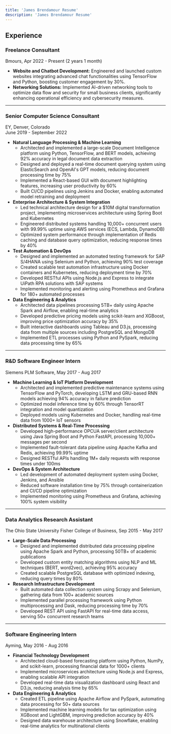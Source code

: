```yaml
---
title: 'James Brendamour Resume'
description: 'James Brendamour Resume'
---
```


## **Experience**

### **Freelance Consultant**
Bmours, Apr 2022 - Present (2 years 1 month)
- **Website and Chatbot Development:** Engineered and launched custom websites integrating advanced chat functionalities using TensorFlow and Python, boosting customer engagement by 30%.
- **Networking Solutions:** Implemented AI-driven networking tools to optimize data flow and security for small business clients, significantly enhancing operational efficiency and cybersecurity measures.
---
### **Senior Computer Science Consultant**  
EY, Denver, Colorado  
June 2019 - September 2022

- **Natural Language Processing & Machine Learning**
    - Architected and implemented a large-scale Document Intelligence platform using Python, TensorFlow, and BERT models, achieving 92% accuracy in legal document data extraction
    - Designed and deployed a real-time document querying system using ElasticSearch and OpenAI's GPT models, reducing document processing time by 75%
    - Implemented a React-based GUI with document highlighting features, increasing user productivity by 60%
    - Built CI/CD pipelines using Jenkins and Docker, enabling automated model retraining and deployment
- **Enterprise Architecture & System Integration**
    - Led technical architecture design for a $10M digital transformation project, implementing microservices architecture using Spring Boot and Kubernetes
    - Engineered distributed systems handling 10,000+ concurrent users with 99.99% uptime using AWS services (ECS, Lambda, DynamoDB)
    - Optimized system performance through implementation of Redis caching and database query optimization, reducing response times by 40%
- **Test Automation & DevOps**
    - Designed and implemented an automated testing framework for SAP S/4HANA using Selenium and Python, achieving 90% test coverage
    - Created scalable test automation infrastructure using Docker containers and Kubernetes, reducing deployment time by 70%
    - Developed RESTful APIs using Node.js and Express to integrate UiPath RPA solutions with SAP systems
    - Implemented monitoring and alerting using Prometheus and Grafana for 180+ automated processes
- **Data Engineering & Analytics**
    - Architected data pipelines processing 5TB+ daily using Apache Spark and Airflow, enabling real-time analytics
    - Developed predictive pricing models using scikit-learn and XGBoost, improving price optimization accuracy by 35%
    - Built interactive dashboards using Tableau and D3.js, processing data from multiple sources including PostgreSQL and MongoDB
    - Implemented ETL processes using Python and PySpark, reducing data processing time by 65%
---
### **R&D Software Engineer Intern**

Siemens PLM Software, May 2017 - Aug 2017

- **Machine Learning & IoT Platform Development**
    - Architected and implemented predictive maintenance systems using TensorFlow and PyTorch, developing LSTM and GRU-based RNN models achieving 94% accuracy in failure prediction
    - Optimized model inference time by 60% through TensorRT integration and model quantization
    - Deployed models using Kubernetes and Docker, handling real-time data from 1000+ IoT sensors
- **Distributed Systems & Real-Time Processing**
    - Developed high-performance OPCUA server/client architecture using Java Spring Boot and Python FastAPI, processing 10,000+ messages per second
    - Implemented fault-tolerant data pipeline using Apache Kafka and Redis, achieving 99.99% uptime
    - Designed RESTful APIs handling 1M+ daily requests with response times under 100ms
- **DevOps & System Architecture**
    - Led development of automated deployment system using Docker, Jenkins, and Ansible
    - Reduced software installation time by 75% through containerization and CI/CD pipeline optimization
    - Implemented monitoring using Prometheus and Grafana, achieving 100% system visibility
---
### **Data Analytics Research Assistant**

The Ohio State University Fisher College of Business, Sep 2015 - May 2017

- **Large-Scale Data Processing**
    - Designed and implemented distributed data processing pipeline using Apache Spark and Python, processing 50TB+ of academic publications
    - Developed custom entity matching algorithms using NLP and ML techniques (BERT, word2vec), achieving 95% accuracy
    - Created scalable PostgreSQL database with optimized indexing, reducing query times by 80%
- **Research Infrastructure Development**
    - Built automated data collection system using Scrapy and Selenium, gathering data from 100+ academic sources
    - Implemented parallel processing framework using Python multiprocessing and Dask, reducing processing time by 70%
    - Developed REST API using FastAPI for real-time data access, serving 50+ concurrent research teams
---
### **Software Engineering Intern**
Ayming, May 2016 - Aug 2016

- **Financial Technology Development**
    - Architected cloud-based forecasting platform using Python, NumPy, and scikit-learn, processing financial data for 1000+ clients
    - Implemented microservices architecture using Node.js and Express, enabling scalable API integration
    - Developed real-time data visualization dashboard using React and D3.js, reducing analysis time by 65%
- **Data Engineering & Analytics**
    - Created ETL pipeline using Apache Airflow and PySpark, automating data processing for 50+ data sources
    - Implemented machine learning models for tax optimization using XGBoost and LightGBM, improving prediction accuracy by 40%
    - Designed data warehouse architecture using Snowflake, enabling real-time analytics for multinational clients


